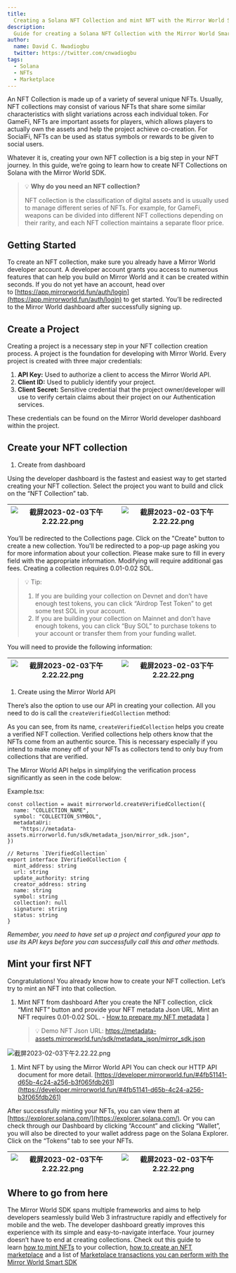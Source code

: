 ```yaml
---
title:
  Creating a Solana NFT Collection and mint NFT with the Mirror World Smart SDK
description:
  Guide for creating a Solana NFT Collection with the Mirror World Smart SDK
author:
  name: David C. Nwadiogbu
  twitter: https://twitter.com/cnwadiogbu
tags:
  - Solana
  - NFTs
  - Marketplace
---
```


An NFT Collection is made up of a variety of several unique NFTs. Usually, NFT
collections may consist of various NFTs that share some similar characteristics
with slight variations across each individual token. For GameFi, NFTs are
important assets for players, which allows players to actually own the assets
and help the project achieve co-creation. For SocialFi, NFTs can be used as
status symbols or rewards to be given to social users.

Whatever it is, creating your own NFT collection is a big step in your NFT
journey. In this guide, we’re going to learn how to create NFT Collections on
Solana with the Mirror World SDK.

> 💡 **Why do you need an NFT collection?**
>
> NFT collection is the classification of digital assets and is usually used to
> manage different series of NFTs. For example, for GameFi, weapons can be
> divided into different NFT collections depending on their rarity, and each NFT
> collection maintains a separate floor price.

## Getting Started

To create an NFT collection, make sure you already have a Mirror World developer
account. A developer account grants you access to numerous features that can
help you build on Mirror World and it can be created within seconds. If you do
not yet have an account, head over
to [https://app.mirrorworld.fun/auth/login](https://app.mirrorworld.fun/auth/login)
to get started. You’ll be redirected to the Mirror World dashboard after
successfully signing up.

## Create a Project

Creating a project is a necessary step in your NFT collection creation process.
A project is the foundation for developing with Mirror World. Every project is
created with three major credentials:

1. **API Key:** Used to authorize a client to access the Mirror World API.
2. **Client ID:** Used to publicly identify your project.
3. **Client Secret:** Sensitive credential that the project owner/developer will
   use to verify certain claims about their project on our Authentication
   services.

These credentials can be found on the Mirror World developer dashboard within
the project.

## Create your NFT collection

1. Create from dashboard

Using the developer dashboard is the fastest and easiest way to get started
creating your NFT collection. Select the project you want to build and click on
the “NFT Collection” tab.

| ![截屏2023-02-03下午2.22.22.png](/images/tutorials/collection-1.png) | ![截屏2023-02-03下午2.22.22.png](/images/tutorials/collection-2.png) |
| -------------------------------------------------------------------- | -------------------------------------------------------------------- |

You’ll be redirected to the Collections page. Click on the "Create" button to
create a new collection. You'll be redirected to a pop-up page asking you for
more information about your collection. Please make sure to fill in every field
with the appropriate information. Modifying will require additional gas fees.
Creating a collection requires 0.01-0.02 SOL.

> 💡 Tip:
>
> 1. If you are building your collection on Devnet and don’t have enough test
>    tokens, you can click “Airdrop Test Token” to get some test SOL in your
>    account.
> 2. If you are building your collection on Mainnet and don’t have enough
>    tokens, you can click “Buy SOL” to purchase tokens to your account or
>    transfer them from your funding wallet.

You will need to provide the following information:

| ![截屏2023-02-03下午2.22.22.png](/images/tutorials/collection-3.png) | ![截屏2023-02-03下午2.22.22.png](/images/tutorials/collection-4.png) |
| -------------------------------------------------------------------- | -------------------------------------------------------------------- |

1. Create using the Mirror World API

There’s also the option to use our API in creating your collection. All you need
to do is call the `createVerifiedCollection` method:

As you can see, from its name, `createVerifiedCollection` helps you create a
verified NFT collection. Verified collections help others know that the NFTs
come from an authentic source. This is necessary especially if you intend to
make money off of your NFTs as collectors tend to only buy from collections that
are verified.

The Mirror World API helps in simplifying the verification process significantly
as seen in the code below:

Example.tsx:

```tsx
const collection = await mirrorworld.createVerifiedCollection({
  name: "COLLECTION_NAME",
  symbol: "COLLECTION_SYMBOL",
  metadataUri:
    "https://metadata-assets.mirrorworld.fun/sdk/metadata_json/mirror_sdk.json",
})

// Returns `IVerifiedCollection`
export interface IVerifiedCollection {
  mint_address: string
  url: string
  update_authority: string
  creator_address: string
  name: string
  symbol: string
  collection?: null
  signature: string
  status: string
}
```

_Remember, you need to have set up a project and configured your app to use its
API keys before you can successfully call this and other methods._

## Mint your first NFT

Congratulations! You already know how to create your NFT collection. Let’s try
to mint an NFT into that collection.

1. Mint NFT from dashboard After you create the NFT collection, click “Mint NFT”
   button and provide your NFT metadata Json URL. Mint an NFT requires 0.01-0.02
   SOL. -
   [How to prepare my NFT metadata](https://docs.mirrorworld.fun/guides/how-to-prepare-nft-metadata)
   ]
   > 💡 Demo NFT Json URL:
   > https://metadata-assets.mirrorworld.fun/sdk/metadata_json/mirror_sdk.json

![截屏2023-02-03下午2.22.22.png](/images/tutorials/collection-6.png)

1. Mint NFT by using the Mirror World API You can check our HTTP API document
   for more detail.
   [https://developer.mirrorworld.fun/#4fb51141-d65b-4c24-a256-b3f065fdb261](https://developer.mirrorworld.fun/#4fb51141-d65b-4c24-a256-b3f065fdb261)

After successfully minting your NFTs, you can view them at
[https://explorer.solana.com/](https://explorer.solana.com/). Or you can check
through our Dashboard by clicking “Account” and clicking “Wallet”, you will also
be directed to your wallet address page on the Solana Explorer. Click on the
“Tokens” tab to see your NFTs.

| ![截屏2023-02-03下午2.22.22.png](/images/tutorials/collection-8.png) | ![截屏2023-02-03下午2.22.22.png](/images/tutorials/collection-9.png) |
| -------------------------------------------------------------------- | -------------------------------------------------------------------- |

## Where to go from here

The Mirror World SDK spans multiple frameworks and aims to help developers
seamlessly build Web 3 infrastructure rapidly and effectively for mobile and the
web. The developer dashboard greatly improves this experience with its simple
and easy-to-navigate interface. Your journey doesn’t have to end at creating
collections. Check out this guide to
learn [how to mint NFTs](/guides/how-to-mint-nfts-on-solana) to your
collection, [how to create an NFT marketplace](/guides/how-to-create-nft-marketplace)
and a list
of [Marketplace transactions you can perform with the Mirror World Smart SDK](/guides/marketplace-transactions-with-mirrorworld-sdk)
